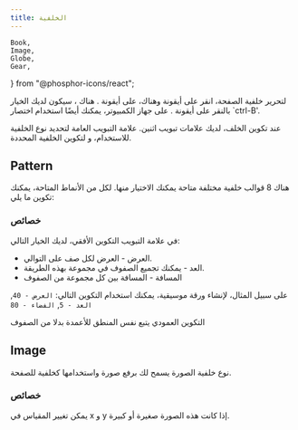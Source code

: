 ```yaml
---
title: الخلفية
---
```


	Book,
	Image,
	Globe,
	Gear,
	
} from "@phosphor-icons/react";

لتحرير خلفية الصفحة، انقر على أيقونة <Wrench className="inline-icon"/> وهناك، على أيقونة <Book className="inline-icon"/>. هناك ، سيكون لديك الخيار بالنقر على أيقونة <Image className="inline-icon"/>. على جهاز الكمبيوتر، يمكنك أيضًا استخدام اختصار \`ctrl-B'.

عند تكوين الخلف، لديك علامات تبويب اثنين. علامة التبويب <Globe className="inline-icon"/> العامة لتحديد نوع الخلفية للاستخدام، و <Gear className="inline-icon"/> لتكوين الخلفية المحددة.

## <Globe className="inline-icon"/> Pattern

هناك 8 قوالب خلفية مختلفة متاحة يمكنك الاختيار منها. لكل من الأنماط المتاحة، يمكنك تكوين ما يلي:

### <Gear className="inline-icon"/> خصائص

في علامة التبويب التكوين الأفقي، لديك الخيار التالي:

- العرض - العرض لكل صف على التوالي.
- العد - يمكنك تجميع الصفوف في مجموعة بهذه الطريقة.
- المسافة - المسافة بين كل مجموعة من الصفوف

على سبيل المثال، لإنشاء ورقة موسيقية، يمكنك استخدام التكوين التالي:
`العرض - 40`, `العد - 5`, `الفضاء - 80`

التكوين العمودي يتبع نفس المنطق للأعمدة بدلا من الصفوف

## <Globe className="inline-icon"/> Image

نوع خلفية الصورة يسمح لك برفع صورة واستخدامها كخلفية للصفحة.

### <Gear className="inline-icon"/> خصائص

يمكن تغيير المقياس في x و y إذا كانت هذه الصورة صغيرة أو كبيرة.
